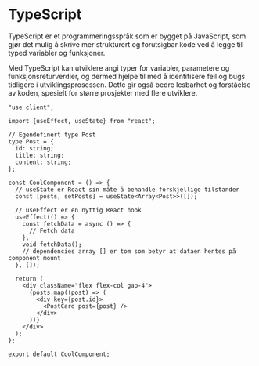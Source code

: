 # TypeScript

TypeScript er et programmeringsspråk som er bygget på JavaScript, som gjør det mulig å skrive mer strukturert og forutsigbar kode ved å legge til typed variabler og funksjoner.

Med TypeScript kan utviklere angi typer for variabler, parametere og funksjonsreturverdier, og dermed hjelpe til med å identifisere feil og bugs tidligere i utviklingsprosessen. Dette gir også bedre lesbarhet og forståelse av koden, spesielt for større prosjekter med flere utviklere.

```tsx
"use client";

import {useEffect, useState} from "react";

// Egendefinert type Post
type Post = {
  id: string;
  title: string;
  content: string;
};

const CoolComponent = () => {
  // useState er React sin måte å behandle forskjellige tilstander
  const [posts, setPosts] = useState<Array<Post>>([]);

  // useEffect er en nyttig React hook
  useEffect(() => {
    const fetchData = async () => {
      // Fetch data
    };
    void fetchData();
    // dependencies array [] er tom som betyr at dataen hentes på component mount
  }, []);

  return (
    <div className="flex flex-col gap-4">
      {posts.map((post) => (
        <div key={post.id}>
          <PostCard post={post} />
        </div>
      ))}
    </div>
  );
};

export default CoolComponent;
```
